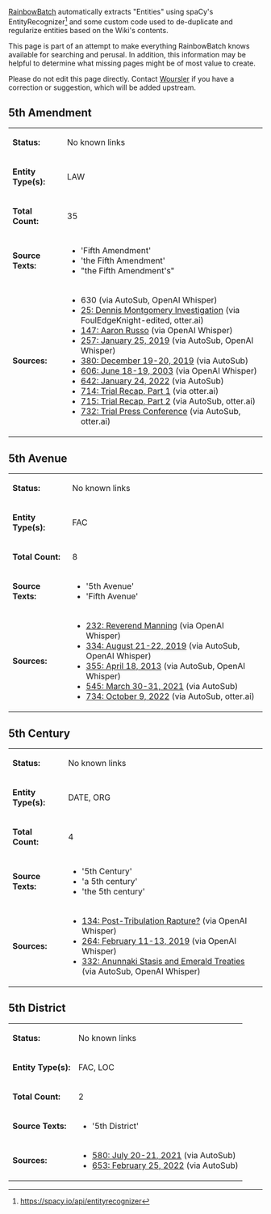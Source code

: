 [[User:RainbowBatch | RainbowBatch]] automatically extracts "Entities" using spaCy's EntityRecognizer<ref>https://spacy.io/api/entityrecognizer</ref> and some custom code used to de-duplicate and regularize entities based on the Wiki's contents.

This page is part of an attempt to make everything RainbowBatch knows available for searching and perusal. In addition, this information may be helpful to determine what missing pages might be of most value to create.

Please do not edit this page directly. Contact [[User:Woursler | Woursler]] if you have a correction or suggestion, which will be added upstream.

==5th Amendment==
{| class="fandom-table"
|'''Status:'''
|No known links
|-
|'''Entity Type(s):'''
|LAW
|-
|'''Total Count:'''
|35
|-
|'''Source Texts:'''
|

*'Fifth Amendment'
*'the Fifth Amendment'
*"the Fifth Amendment's"

|-
|'''Sources:'''
|

*630 (via AutoSub, OpenAI Whisper)
*[[25: Dennis Montgomery Investigation]] (via FoulEdgeKnight-edited, otter.ai)
*[[147: Aaron Russo]] (via OpenAI Whisper)
*[[257: January 25, 2019]] (via AutoSub, OpenAI Whisper)
*[[380: December 19-20, 2019]] (via AutoSub)
*[[606: June 18-19, 2003]] (via OpenAI Whisper)
*[[642: January 24, 2022]] (via AutoSub)
*[[714: Trial Recap, Part 1]] (via otter.ai)
*[[715: Trial Recap, Part 2]] (via AutoSub, otter.ai)
*[[732: Trial Press Conference]] (via AutoSub, otter.ai)

|}

==5th Avenue==
{| class="fandom-table"
|'''Status:'''
|No known links
|-
|'''Entity Type(s):'''
|FAC
|-
|'''Total Count:'''
|8
|-
|'''Source Texts:'''
|

*'5th Avenue'
*'Fifth Avenue'

|-
|'''Sources:'''
|

*[[232: Reverend Manning]] (via OpenAI Whisper)
*[[334: August 21-22, 2019]] (via AutoSub, OpenAI Whisper)
*[[355: April 18, 2013]] (via AutoSub, OpenAI Whisper)
*[[545: March 30-31, 2021]] (via AutoSub)
*[[734: October 9, 2022]] (via AutoSub, otter.ai)

|}

==5th Century==
{| class="fandom-table"
|'''Status:'''
|No known links
|-
|'''Entity Type(s):'''
|DATE, ORG
|-
|'''Total Count:'''
|4
|-
|'''Source Texts:'''
|

*'5th Century'
*'a 5th century'
*'the 5th century'

|-
|'''Sources:'''
|

*[[134: Post-Tribulation Rapture?]] (via OpenAI Whisper)
*[[264: February 11-13, 2019]] (via OpenAI Whisper)
*[[332: Anunnaki Stasis and Emerald Treaties]] (via AutoSub, OpenAI Whisper)

|}

==5th District==
{| class="fandom-table"
|'''Status:'''
|No known links
|-
|'''Entity Type(s):'''
|FAC, LOC
|-
|'''Total Count:'''
|2
|-
|'''Source Texts:'''
|

*'5th District'

|-
|'''Sources:'''
|

*[[580: July 20-21, 2021]] (via AutoSub)
*[[653: February 25, 2022]] (via AutoSub)

|}
